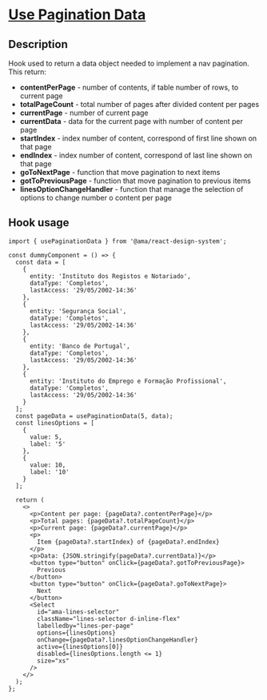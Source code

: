 
<Meta title="Hooks/Use Pagination Data/Use Pagination Data Docs" />

<h1 className="mb-32">
  <u>Use Pagination Data</u>
</h1>

<h2>Description</h2>

<p className="fs-16">Hook used to return a data object needed to implement a nav pagination. This return: </p>
<ul className="ms-32">
  <li>
    <b>contentPerPage</b> - number of contents, if table number of rows, to current page
  </li>
  <li>
    <b>totalPageCount</b> - total number of pages after divided content per pages
  </li>
  <li>
    <b>currentPage</b> - number of current page
  </li>
  <li>
    <b>currentData</b> - data for the current page with number of content per page
  </li>
  <li>
    <b>startIndex</b> - index number of content, correspond of first line shown on that page
  </li>
  <li>
    <b>endIndex</b> - index number of content, correspond of last line shown on that page
  </li>
  <li>
    <b>goToNextPage</b> - function that move pagination to next items
  </li>
  <li>
    <b>gotToPreviousPage</b> - function that move pagination to previous items
  </li>
  <li>
    <b>linesOptionChangeHandler</b> - function that manage the selection of options to change number o content per page
  </li>
</ul>

<h2>Hook usage</h2>

```tsx
import { usePaginationData } from '@ama/react-design-system';

const dummyComponent = () => {
  const data = [
    {
      entity: 'Instituto dos Registos e Notariado',
      dataType: 'Completos',
      lastAccess: '29/05/2002-14:36'
    },
    {
      entity: 'Segurança Social',
      dataType: 'Completos',
      lastAccess: '29/05/2002-14:36'
    },
    {
      entity: 'Banco de Portugal',
      dataType: 'Completos',
      lastAccess: '29/05/2002-14:36'
    },
    {
      entity: 'Instituto do Emprego e Formação Profissional',
      dataType: 'Completos',
      lastAccess: '29/05/2002-14:36'
    }
  ];
  const pageData = usePaginationData(5, data);
  const linesOptions = [
    {
      value: 5,
      label: '5'
    },
    {
      value: 10,
      label: '10'
    }
  ];

  return (
    <>
      <p>Content per page: {pageData?.contentPerPage}</p>
      <p>Total pages: {pageData?.totalPageCount}</p>
      <p>Current page: {pageData?.currentPage}</p>
      <p>
        Item {pageData?.startIndex} of {pageData?.endIndex}
      </p>
      <p>Data: {JSON.stringify(pageData?.currentData)}</p>
      <button type="button" onClick={pageData?.gotToPreviousPage}>
        Previous
      </button>
      <button type="button" onClick={pageData?.goToNextPage}>
        Next
      </button>
      <Select
        id="ama-lines-selector"
        className="lines-selector d-inline-flex"
        labelledby="lines-per-page"
        options={linesOptions}
        onChange={pageData?.linesOptionChangeHandler}
        active={linesOptions[0]}
        disabled={linesOptions.length <= 1}
        size="xs"
      />
    </>
  );
};
```
